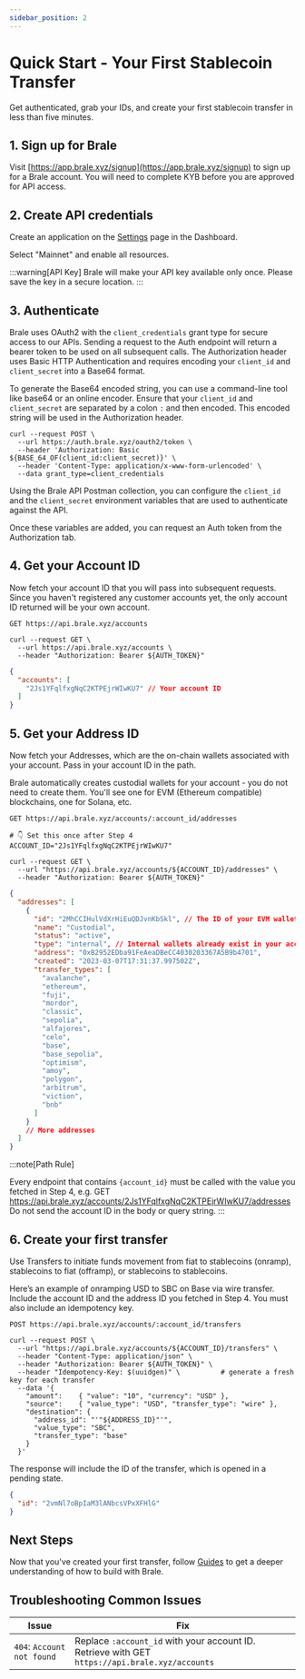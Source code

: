 ```yaml
---
sidebar_position: 2
---
```


# Quick Start - Your First Stablecoin Transfer

Get authenticated, grab your IDs, and create your first stablecoin transfer in less than five minutes.

## 1. Sign up for Brale

Visit [https://app.brale.xyz/signup](https://app.brale.xyz/signup) to sign up for a Brale account. You will need to complete KYB before you are approved for API access.

## 2. Create API credentials

Create an application on the [Settings](https://app.brale.xyz/settings?tab=api) page in the Dashboard.

<WIPCallout callout="Add image: https://files.readme.io/75926af3020175b1752d0519b1702e15fa017fdb6bf3b559d0eb26810e494981-Screenshot_2025-01-28_at_11.44.35_AM.png" />

Select "Mainnet" and enable all resources.

<WIPCallout callout="Add image: https://files.readme.io/fd051d8249224ae25c1aa0dced29dc940c88a88ebf88ef915633f2100b2ea94e-Screenshot_2025-04-17_at_9.20.21_PM.png" />

:::warning[API Key]
Brale will make your API key available only once. Please save the key in a secure location.
:::

## 3. Authenticate

Brale uses OAuth2 with the `client_credentials` grant type for secure access to our APIs. Sending a request to the Auth endpoint will return a bearer token to be used on all subsequent calls. The Authorization header uses Basic HTTP Authentication and requires encoding your `client_id` and `client_secret` into a Base64 format.

To generate the Base64 encoded string, you can use a command-line tool like base64 or an online encoder. Ensure that your `client_id` and `client_secret` are separated by a colon `:` and then encoded. This encoded string will be used in the Authorization header.

```shell title="Request"
curl --request POST \
  --url https://auth.brale.xyz/oauth2/token \
  --header 'Authorization: Basic ${BASE_64_OF(client_id:client_secret)}' \
  --header 'Content-Type: application/x-www-form-urlencoded' \
  --data grant_type=client_credentials
```

Using the Brale API Postman collection, you can configure the `client_id` and the `client_secret` environment variables that are used to authenticate against the API.

<WIPCallout callout="Add image: https://files.readme.io/c7afedaaaa1538b12500b23cadcd46ea1d7e6e7a642071ef83962fe88a0b692c-Screenshot_2025-04-08_at_2.19.21_PM.png" />

Once these variables are added, you can request an Auth token from the Authorization tab.

<WIPCallout callout="Add image: https://files.readme.io/099868845cef63fabbbe214bae6001f5b0ea45d6176480ab294bc574a0ad5b85-Screenshot_2025-04-08_at_2.24.23_PM.png" />

## 4. Get your Account ID

Now fetch your account ID that you will pass into subsequent requests. Since you haven't registered any customer accounts yet, the only account ID returned will be your own account.

```shell
GET https://api.brale.xyz/accounts
```

```shell title="Request"
curl --request GET \
  --url https://api.brale.xyz/accounts \
  --header "Authorization: Bearer ${AUTH_TOKEN}"
```

```json title="Response" showLineNumbers
{
  "accounts": [
    "2Js1YFqlfxgNqC2KTPEjrWIwKU7" // Your account ID
  ]
}
```

## 5. Get your Address ID

Now fetch your Addresses, which are the on-chain wallets associated with your account. Pass in your account ID in the path.

Brale automatically creates custodial wallets for your account - you do not need to create them. You'll see one for EVM (Ethereum compatible) blockchains, one for Solana, etc.

```shell
GET https://api.brale.xyz/accounts/:account_id/addresses
```

```shell title="Request"
# 👇 Set this once after Step 4
ACCOUNT_ID="2Js1YFqlfxgNqC2KTPEjrWIwKU7"

curl --request GET \
  --url "https://api.brale.xyz/accounts/${ACCOUNT_ID}/addresses" \
  --header "Authorization: Bearer ${AUTH_TOKEN}"

```

```json title="Response" showLineNumbers
{
  "addresses": [
    {
      "id": "2MhCCIHulVdXrHiEuQDJvnKbSkl", // The ID of your EVM wallet address
      "name": "Custodial",
      "status": "active",
      "type": "internal", // Internal wallets already exist in your account
      "address": "0xB2952EDba91FeAeaDBeCC4030203367A5B9b4701",
      "created": "2023-03-07T17:31:37.997502Z",
      "transfer_types": [
        "avalanche",
        "ethereum",
        "fuji",
        "mordor",
        "classic",
        "sepolia",
        "alfajores",
        "celo",
        "base",
        "base_sepolia",
        "optimism",
        "amoy",
        "polygon",
        "arbitrum",
        "viction",
        "bnb"
      ]
    }
    // More addresses
  ]
}
```

:::note[Path Rule]

Every endpoint that contains `{account_id}` must be called with the value you fetched in Step 4, e.g.
GET https://api.brale.xyz/accounts/2Js1YFqlfxgNqC2KTPEjrWIwKU7/addresses
Do not send the account ID in the body or query string.
:::

## 6. Create your first transfer

Use Transfers to initiate funds movement from fiat to stablecoins (onramp), stablecoins to fiat (offramp), or stablecoins to stablecoins.

Here’s an example of onramping USD to SBC on Base via wire transfer. Include the account ID and the address ID you fetched in Step 4. You must also include an idempotency key.

```shell
POST https://api.brale.xyz/accounts/:account_id/transfers
```

```shell title="Request"
curl --request POST \
  --url "https://api.brale.xyz/accounts/${ACCOUNT_ID}/transfers" \
  --header "Content-Type: application/json" \
  --header "Authorization: Bearer ${AUTH_TOKEN}" \
  --header "Idempotency-Key: $(uuidgen)" \          # generate a fresh key for each transfer
  --data '{
    "amount":    { "value": "10", "currency": "USD" },
    "source":    { "value_type": "USD", "transfer_type": "wire" },
    "destination": {
      "address_id": "'"${ADDRESS_ID}"'",
      "value_type": "SBC",
      "transfer_type": "base"
    }
  }'
```

The response will include the ID of the transfer, which is opened in a pending state.

```json title="Response" showLineNumbers
{
  "id": "2vmNl7oBpIaM3lANbcsVPxXFHlG"
}
```

## Next Steps

Now that you've created your first transfer, follow [Guides](/docs/category/guides) to get a deeper understanding of how to build with Brale.

## Troubleshooting Common Issues

| Issue                      | Fix                                                                                            |
| -------------------------- | ---------------------------------------------------------------------------------------------- |
| `404`: `Account not found` | Replace `:account_id` with your account ID. Retrieve with GET `https://api.brale.xyz/accounts` |
